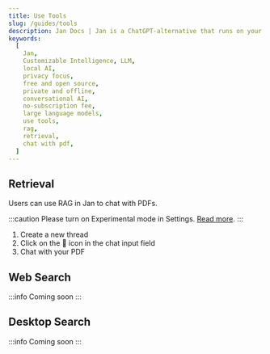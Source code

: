 ```yaml
---
title: Use Tools
slug: /guides/tools
description: Jan Docs | Jan is a ChatGPT-alternative that runs on your own computer, with a local API server.
keywords:
  [
    Jan,
    Customizable Intelligence, LLM,
    local AI,
    privacy focus,
    free and open source,
    private and offline,
    conversational AI,
    no-subscription fee,
    large language models,
    use tools,
    rag,
    retrieval,
    chat with pdf,
  ]
---
```


## Retrieval

Users can use RAG in Jan to chat with PDFs.

:::caution
Please turn on Experimental mode in Settings. [Read more](/guides/advanced/#enable-the-experimental-mode).
:::

1. Create a new thread
2. Click on the 📎 icon in the chat input field
3. Chat with your PDF

## Web Search

:::info
Coming soon
:::

## Desktop Search

:::info
Coming soon
:::